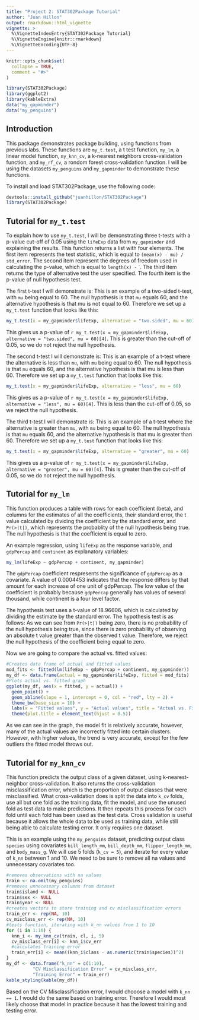 ```yaml
---
title: "Project 2: STAT302Package Tutorial"
author: "Juan Hillon"
output: rmarkdown::html_vignette
vignette: >
  %\VignetteIndexEntry{STAT302Package Tutorial}
  %\VignetteEngine{knitr::rmarkdown}
  %\VignetteEncoding{UTF-8}
---
```


```r
knitr::opts_chunk$set(
  collapse = TRUE,
  comment = "#>"
)
```

```r
library(STAT302Package)
library(ggplot2)
library(kableExtra)
data("my_gapminder")
data("my_penguins")
```

## Introduction
This package demonstrates package building, using functions from previous labs. 
These functions are `my_t.test`, a t test function, `my_lm`, a linear model function, `my_knn_cv`, a k-nearest neighbors cross-validation function, and `my_rf_cv`, a rondom forest cross-validation function. I will be using the datasets `my_penguins` and `my_gapminder` to demonstrate these functions.

To install and load STAT302Package, use the following code:
```r
devtools::install_github("juanhillon/STAT302Package")
library(STAT302Package)
```

## Tutorial for `my_t.test`
To explain how to use `my_t.test`, I will be demonstrating three t-tests with a p-value cut-off of 0.05 using the `lifeExp` data from `my_gapminder` and explaining the results. This function returns a list with four elements. The first item represents the test statistic, which is equal to `(mean(x) - mu) / std_error`. The second item represent the degrees of freedom used in calculating the p-value, which is equal to `length(x) -` `. The third item returns the type of alternative test the user specified. The fourth item is the p-value of null hypothesis test.

The first t-test I will demonstrate is:
  \begin{align}
  H_0: \mu &= 60,\\
  H_a: \mu &\neq 60.
  \end{align}
This is an example of a two-sided t-test, with `mu` being equal to 60. The null hypothesis is that `mu` equals 60, and the alternative hypothesis is that mu is not equal to 60. Therefore we set up a `my_t.test` function that looks like this:
```r
my_t.test(x = my_gapminder$lifeExp, alternative = "two.sided", mu = 60)
```
This gives us a p-value of `r my_t.test(x = my_gapminder$lifeExp, alternative = "two.sided", mu = 60)[4]`. This is greater than the cut-off of 0.05, so we do not reject the null hypothesis.


The second t-test I will demonstrate is:
  \begin{align}
  H_0: \mu &= 60,\\
  H_a: \mu &< 60.
  \end{align}
This is an example of a t-test where the alternative is less than `mu`, with `mu` being equal to 60. The null hypothesis is that `mu` equals 60, and the alternative hypothesis is that mu is less than 60. Therefore we set up a `my_t.test` function that looks like this:
```r
my_t.test(x = my_gapminder$lifeExp, alternative = "less", mu = 60)
```
This gives us a p-value of `r my_t.test(x = my_gapminder$lifeExp, alternative = "less", mu = 60)[4]`. This is less than the cut-off of 0.05, so we reject the null hypothesis.

The third t-test I will demonstrate is:
  \begin{align}
  H_0: \mu &= 60,\\
  H_a: \mu &> 60.
  \end{align}
This is an example of a t-test where the alternative is greater than `mu`, with `mu` being equal to 60. The null hypothesis is that `mu` equals 60, and the alternative hypothesis is that mu is greater than 60. Therefore we set up a `my_t.test` function that looks like this:
```r
my_t.test(x = my_gapminder$lifeExp, alternative = "greater", mu = 60)
```
This gives us a p-value of `r my_t.test(x = my_gapminder$lifeExp, alternative = "greater", mu = 60)[4]`. This is greater than the cut-off of 0.05, so we do not reject the null hypothesis.

## Tutorial for `my_lm`
This function produces a table with rows for each coefficient (beta), and columns for the estimates of all the coefficients, their standard error, the t value calculated by dividing the coefficient by the standard error, and `Pr(>|t|)`, which represents the probablity of the null hypothesis being true. The null hypothesis is that the coefficient is equal to zero.

An example regression, using `lifeExp` as the response variable, and `gdpPercap` and `continent` as explanatory variables:
```r
my_lm(lifeExp ~ gdpPercap + continent, my_gapminder)
```

The `gdpPercap` coefficient respresents the significance of `gdpPercap` as a covariate. A value of 0.0004453 indicates that the response differs by that amount for each increase of one unit of gdpPercap. The low value of the coefficient is probably because `gdpPercap` generally has values of several thousand, while continent is a four level factor.

The hypothesis test uses a t-value of 18.96606, which is calculated by dividing the estimate by the standard error. The hypothesis test is as follows:
  \begin{align}
  H_0: \beta &= 0,\\
  H_a: \beta &\neq 0.
  \end{align}
As we can see from `Pr(>|t|)` being zero, there is no probability of the null hypothesis being true, since there is zero probability of observing an absolute t value greater than the observed t value. Therefore, we reject the null hypothesis of the coefficient being equal to zero. 

Now we are going to compare the actual vs. fitted values:
```r
#Creates data frame of actual and fitted values
mod_fits <- fitted(lm(lifeExp ~ gdpPercap + continent, my_gapminder))
my_df <- data.frame(actual = my_gapminder$lifeExp, fitted = mod_fits)
#Plots actual vs. fitted graph
ggplot(my_df, aes(x = fitted, y = actual)) +
  geom_point() +
  geom_abline(slope = 1, intercept = 0, col = "red", lty = 2) + 
  theme_bw(base_size = 10) +
  labs(x = "Fitted values", y = "Actual values", title = "Actual vs. Fitted") +
  theme(plot.title = element_text(hjust = 0.5))
```

As we can see in the graph, the model fit is relatively accurate, however, many of the actual values are incorrectly fitted into certain clusters. However, with higher values, the trend is very accurate, except for the few outliers the fitted model throws out.

## Tutorial for `my_knn_cv`
This function predicts the output class of a given dataset, using k-nearest-neighbor cross-validation. It also returns the cross-validation misclassification error, which is the proportion of output classes that were misclassified. What cross-validation does is split the data into `k_cv` folds, use all but one fold as the training data, fit the model, and use the unused fold as test data to make predictions. It then repeats this process for each fold until each fold has been used as the test data. Cross validation is useful because it allows the whole data to be used as training data, while still being able to calculate testing error. It only requires one dataset. 

This is an example using the `my_penguins` dataset, predicting output class `species` using covariates `bill_length_mm`, `bill_depth_mm`, `flipper_length_mm`, and `body_mass_g`. We will use 5 folds (`k_cv = 5`), and iterate for every value of `k_nn` between 1 and 10. We need to be sure to remove all na values and unnecessary covariates too.

```r
#removes observations with na values
train <- na.omit(my_penguins)
#removes unnecessary columns from dataset
train$island <- NULL
train$sex <- NULL
train$year <- NULL
#creates vectors to store training and cv misclassification errors
train_err <- rep(NA, 10)
cv_misclass_err <- rep(NA, 10)
#tests function, iterating with k_nn values from 1 to 10
for (i in 1:10) {
  knn_i <- my_knn_cv(train, cl, i, 5)
  cv_misclass_err[i] <- knn_i$cv_err
  #calculates training error
  train_err[i] <- mean((knn_i$class - as.numeric(train$species))^2)
}
my_df <- data.frame("k_nn" = c(1:10),
          "CV Misclassification Error" = cv_misclass_err,
          "Training Error" = train_err)
kable_styling(kable(my_df))
```
Based on the CV Misclassification error, I would chooose a model with `k_nn == 1`. I would do the same based on training error. Therefore I would most likely choose that model in practice because it has the lowest training and testing error.

